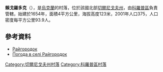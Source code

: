 {{coord|51|37|44|N|33|5|52|E|scale:100000|display=title}}

'''賴戈羅多克'''（{{lang-uk|Райгородок}}），是[[烏克蘭|烏克蘭]]的村落，位於該國北部[[切爾尼戈夫州|切爾尼戈夫州]]，由[[科羅普區|科羅普區]]負責管轄，始建於1654年，面積4平方公里，海拔高度123米，2001年人口375，人口密度每平方公里93.9人。

==參考資料==
* [http://w1.c1.rada.gov.ua/pls/z7503/A005?rdat1=17.06.2015&rf7571=40253 Райгородок]
* [http://weather.in.ua/ua/chernigovskaja/22074 Погода в селі Райгородок] {{Wayback|url=http://weather.in.ua/ua/chernigovskaja/22074 |date=20160305090118 }}

[[Category:切爾尼戈夫州村落|Category:切爾尼戈夫州村落]]
[[Category:科羅普區村落|Category:科羅普區村落]]


{{Chernihiv-geo-stub}}